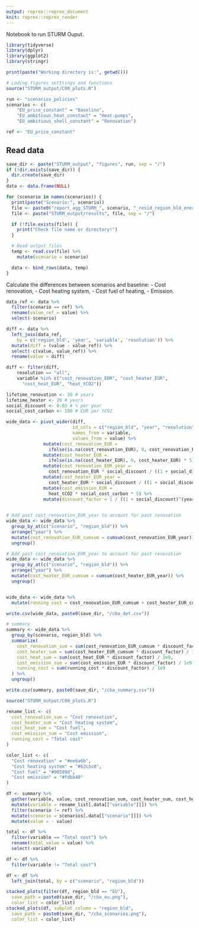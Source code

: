 ```yaml
---
output: reprex::reprex_document
knit: reprex::reprex_render
---
```


Notebook to run STURM Ouput.

```r
library(tidyverse)
library(dplyr)
library(ggplot2)
library(stringr)

print(paste("Working directory is:", getwd()))

# Loding figures setttings and functions
source("STURM_output/C00_plots.R")

run <- "scenarios_policies"
scenarios <- c(
    "EU_price_constant" = "Baseline",
    "EU_ambitious_heat_constant" = "Heat-pumps",
    "EU_ambitious_shell_constant" = "Renovation")

ref <- "EU_price_constant"
```

## Read data
```r
save_dir <- paste("STURM_output", "figures", run, sep = "/")
if (!dir.exists(save_dir)) {
  dir.create(save_dir)
}
data <- data.frame(NULL)

for (scenario in names(scenarios)) {
  print(paste("Scenario:", scenario))
  file <- paste0("report_agg_STURM_", scenario, "_resid_region_bld_energy.csv")
  file <- paste("STURM_output/results", file, sep = "/")

  if (!file.exists(file)) {
    print("Check file name or directory!")
  }

  # Read output files
  temp <- read.csv(file) %>%
    mutate(scenario = scenario)

  data <- bind_rows(data, temp)
}
```

Calculate the differences between scenarios and baseline:
- Cost renovation,
- Cost heating system,
- Cost fuel of heating,
- Emission.

```r
data_ref <- data %>%
  filter(scenario == ref) %>%
  rename(value_ref = value) %>%
  select(-scenario)

diff <- data %>%
  left_join(data_ref,
    by = c('region_bld', 'year', 'variable', 'resolution')) %>%
  mutate(diff = (value - value_ref)) %>%
  select(-c(value, value_ref)) %>%
  rename(value = diff)

diff <- filter(diff,
    resolution == "all",
    variable %in% c("cost_renovation_EUR", "cost_heater_EUR",
      "cost_heat_EUR", "heat_tCO2"))

``` 

```r
lifetime_renovation <- 30 # years
lifetime_heater <- 20 # years
social_discount <- 0.03 # % per year
social_cost_carbon <- 100 # EUR per tCO2

wide_data <- pivot_wider(diff,
                         id_cols = c("region_bld", "year", "resolution", "scenario"),
                         names_from = variable,
                         values_from = value) %>%
              mutate(cost_renovation_EUR =
                ifelse(is.na(cost_renovation_EUR), 0, cost_renovation_EUR)) %>%
              mutate(cost_heater_EUR =
                ifelse(is.na(cost_heater_EUR), 0, cost_heater_EUR) * 5) %>%
              mutate(cost_renovation_EUR_year =
                cost_renovation_EUR * social_discount / ((1 + social_discount)^lifetime_renovation - 1)) %>%
              mutate(cost_heater_EUR_year =
                cost_heater_EUR * social_discount / ((1 + social_discount)^lifetime_heater - 1)) %>%
              mutate(cost_emission_EUR =
                heat_tCO2 * social_cost_carbon * 5) %>%
              mutate(discount_factor = 1 / ((1 + social_discount)^(year - 2015)))
              


```
```r
# Add past cost_renovation_EUR_year to account for past renovation
wide_data <- wide_data %>%
  group_by_at(c("scenario", "region_bld")) %>%
  arrange("year") %>%
  mutate(cost_renovation_EUR_cumsum = cumsum(cost_renovation_EUR_year)) %>%
  ungroup()

# Add past cost_renovation_EUR_year to account for past renovation
wide_data <- wide_data %>%
  group_by_at(c("scenario", "region_bld")) %>%
  arrange("year") %>%
  mutate(cost_heater_EUR_cumsum = cumsum(cost_heater_EUR_year)) %>%
  ungroup()


wide_data <- wide_data %>%
  mutate(running_cost = cost_renovation_EUR_cumsum + cost_heater_EUR_cumsum + cost_heat_EUR + cost_emission_EUR)

write.csv(wide_data, paste0(save_dir, "/cba_det.csv"))
```
```r
# summary
summary <- wide_data %>%
  group_by(scenario, region_bld) %>%
  summarize(
    cost_renovation_sum = sum(cost_renovation_EUR_cumsum * discount_factor) / 1e9,
    cost_heater_sum = sum(cost_heater_EUR_cumsum * discount_factor) / 1e9,
    cost_heat_sum = sum(cost_heat_EUR * discount_factor) / 1e9,
    cost_emission_sum = sum(cost_emission_EUR * discount_factor) / 1e9,
    running_cost = sum(running_cost * discount_factor) / 1e9
  ) %>%
  ungroup()

write.csv(summary, paste0(save_dir, "/cba_summary.csv"))
```

```r
source("STURM_output/C00_plots.R")

rename_list <- c(
  cost_renovation_sum = "Cost renovation",
  cost_heater_sum = "Cost heating system",
  cost_heat_sum = "Cost fuel",
  cost_emission_sum = "Cost emission",
  running_cost = "Total cost"
)

color_list <- c(
  "Cost renovation" = "#ee6a6b",
  "Cost heating system" = "#62c5c0",
  "Cost fuel" = "#00589d",
  "Cost emission" = "#fdbb40"
)

df <- summary %>%
  gather(variable, value, cost_renovation_sum, cost_heater_sum, cost_heat_sum, cost_emission_sum, running_cost) %>%
  mutate(variable = rename_list[.data[["variable"]]]) %>%
  filter(scenario != ref) %>%
  mutate(scenario = scenarios[.data[["scenario"]]]) %>%
  mutate(value = - value)

total <- df %>%
  filter(variable == "Total cost") %>%
  rename(total_value = value) %>%
  select(-variable)

df <- df %>%
  filter(variable != "Total cost")

df <- df %>%
  left_join(total, by = c("scenario", "region_bld"))

stacked_plots(filter(df, region_bld == "EU"),
  save_path = paste0(save_dir, "/cba_eu.png"),
  color_list = color_list)
stacked_plots(df, subplot_column = "region_bld",
  save_path = paste0(save_dir, "/cba_scenarios.png"),
  color_list = color_list)


```